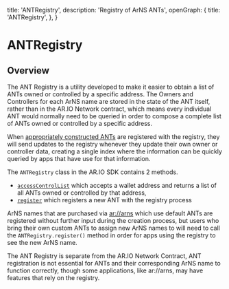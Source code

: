 
  title: 'ANTRegistry',
  description: 'Registry of ArNS ANTs',
  openGraph: {
    title: 'ANTRegistry',
  },
}


# ANTRegistry

## Overview

The ANT Registry is a utility developed to make it easier to obtain a list of ANTs owned or controlled by a specific address.
The Owners and Controllers for each ArNS name are stored in the state of the ANT itself, rather than in the AR.IO Network contract,
which means every individual ANT would normally need to be queried in order to compose a complete list of ANTs owned or controlled by a specific address.

When [appropriately constructed ANTs](https://github.com/ar-io/ar-io-ant-process) are registered with the registry, they will send updates to the registry whenever they update their own owner or controller data,
creating a single index where the information can be quickly queried by apps that have use for that information.

The `ANTRegistry` class in the AR.IO SDK contains 2 methods.

- [`accessControlList`](/ar-io-sdk/ant-registry/access-control-list) which accepts a wallet address and returns a list of all ANTs owned or controlled by that address,
- [`register`](/ar-io-sdk/ant-registry/register) which registers a new ANT with the registry process

ArNS names that are purchased via [ar://arns](https://arns.arweave.net) which use default ANTs are registered without further input during the creation process,
but users who bring their own custom ANTs to assign new ArNS names to will need to call the `ANTRegistry.register()` method in order for apps using the registry to see the new ArNS name.

<Tip title="Optional">
  The ANT Registry is separate from the AR.IO Network Contract, ANT registration
  is not essential for ANTs and their corresponding ArNS name to function
  correctly, though some applications, like ar://arns, may have features that rely on the
  registry.
</Tip>
